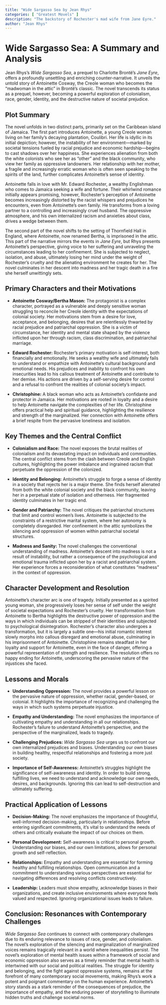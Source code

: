 ```yaml
---
title: "Wide Sargasso Sea by Jean Rhys"
categories: [ "Greatest Movels" ]
description: "The backstory of Rochester's mad wife from Jane Eyre."
author: "Jean Rhys"
---
```

# Wide Sargasso Sea: A Summary and Analysis

Jean Rhys's *Wide Sargasso Sea*, a prequel to Charlotte Brontë's *Jane Eyre*, offers a profoundly unsettling and enriching counter-narrative. It unveils the untold story of Antoinette Cosway, the Creole woman who becomes the "madwoman in the attic" in Brontë's classic.  The novel transcends its status as a prequel, however, becoming a powerful exploration of colonialism, race, gender, identity, and the destructive nature of societal prejudice.

## Plot Summary

The novel unfolds in two distinct parts, primarily set on the Caribbean island of Jamaica. The first part introduces Antoinette, a young Creole woman living on her family's decaying plantation, Coulibri.  Her life is idyllic in its initial depiction; however, the instability of her environment—marked by societal tensions fueled by racial prejudice and economic hardship—begins to cast shadows over her happiness.  She experiences alienation from both the white colonists who see her as "other" and the black community, who view her family as oppressive landowners.  Her relationship with her mother, a fragile and increasingly erratic woman who is often seen speaking to the spirits of the land, further complicates Antoinette’s sense of identity.

Antoinette falls in love with Mr. Edward Rochester, a wealthy Englishman who comes to Jamaica seeking a wife and fortune.  Their whirlwind romance initially appears promising, however,  Rochester's perception of Antoinette becomes increasingly distorted by the racist whispers and prejudices he encounters, even from Antoinette’s own family.  He transforms from a loving partner to a controlling and increasingly cruel husband.  The oppressive atmosphere, and his own internalized racism and anxieties about class, drives a wedge between them.

The second part of the novel shifts to the setting of Thornfield Hall in England, where Antoinette, now renamed Bertha, is imprisoned in the attic. This part of the narrative mirrors the events in *Jane Eyre*, but Rhys presents Antoinette’s perspective, giving voice to her suffering and unraveling the circumstances leading to her confinement.  She is subjected to neglect, isolation, and abuse, ultimately losing her mind under the weight of Rochester's cruelty and the alienating environment he creates for her. The novel culminates in her descent into madness and her tragic death in a fire she herself unwittingly sets.

## Primary Characters and their Motivations

* **Antoinette Cosway/Bertha Mason:** The protagonist is a complex character, portrayed as a vulnerable and deeply sensitive woman struggling to reconcile her Creole identity with the expectations of colonial society. Her motivations stem from a desire for love, acceptance, and belonging, desires that are relentlessly thwarted by racial prejudice and patriarchal oppression. She is a victim of circumstance, her identity and mental state shaped by the violence inflicted upon her through racism, class discrimination, and patriarchal marriage.

* **Edward Rochester:** Rochester's primary motivation is self-interest, both financially and emotionally. He seeks a wealthy wife and ultimately fails to understand or empathize with Antoinette’s cultural background and emotional needs. His prejudices and inability to confront his own insecurities lead to his callous treatment of Antoinette and contribute to her demise. His actions are driven by a self-serving desire for control and a refusal to confront the realities of colonial society's impact.

* **Christophine:** A black woman who acts as Antoinette’s confidante and protector in Jamaica.  Her motivations are rooted in loyalty and a desire to help Antoinette navigate the complexities of her life.  Christophine offers practical help and spiritual guidance, highlighting the resilience and strength of the marginalized.  Her connection with Antoinette offers a brief respite from the pervasive loneliness and isolation.

## Key Themes and the Central Conflict

* **Colonialism and Race:** The novel exposes the brutal realities of colonialism and its devastating impact on individuals and communities. The central conflict stems from the clash between Creole and English cultures, highlighting the power imbalance and ingrained racism that perpetuate the oppression of the colonized.

* **Identity and Belonging:** Antoinette’s struggle to forge a sense of identity in a society that rejects her is a major theme.  She finds herself alienated from both the white colonial society and the black community, leaving her in a perpetual state of isolation and otherness.  Her fragmented identity culminates in her tragic end.

* **Gender and Patriarchy:** The novel critiques the patriarchal structures that limit and control women's lives.  Antoinette is subjected to the constraints of a restrictive marital system, where her autonomy is completely disregarded.  Her confinement in the attic symbolizes the silencing and oppression of women within patriarchal societal structures.

* **Madness and Sanity:** The novel challenges the conventional understanding of madness. Antoinette's descent into madness is not a result of instability, but rather a consequence of the psychological and emotional trauma inflicted upon her by a racist and patriarchal system. Her experience forces a reconsideration of what constitutes "madness" in the context of oppression.


## Character Development and Resolution

Antoinette's character arc is one of tragedy. Initially presented as a spirited young woman, she progressively loses her sense of self under the weight of societal expectations and Rochester's cruelty. Her transformation from Antoinette to Bertha highlights the destructive power of oppression and the ways in which individuals can be stripped of their identities and subjected to psychological disintegration. Rochester's character also undergoes a transformation, but it is largely a subtle one—his initial romantic interest slowly morphs into callous disregard and emotional abuse, culminating in his imprisonment of Antoinette. Christophine remains steadfast in her loyalty and support for Antoinette, even in the face of danger, offering a powerful representation of strength and resilience. The resolution offers no happy ending for Antoinette, underscoring the pervasive nature of the injustices she faced.

## Lessons and Morals

* **Understanding Oppression:** The novel provides a powerful lesson on the pervasive nature of oppression, whether racial, gender-based, or colonial. It highlights the importance of recognizing and challenging the ways in which such systems perpetuate injustice.

* **Empathy and Understanding:** The novel emphasizes the importance of cultivating empathy and understanding in all our relationships.  Rochester’s failure to understand Antoinette’s perspective, and the perspective of the marginalized, leads to tragedy.

* **Challenging Prejudices:** *Wide Sargasso Sea* urges us to confront our own internalized prejudices and biases. Understanding our own biases in building healthy, respectful relationships and fostering a more just society.

* **Importance of Self-Awareness:** Antoinette's struggles highlight the significance of self-awareness and identity.  In order to build strong, fulfilling lives, we need to understand and acknowledge our own needs, desires, and backgrounds.  Ignoring this can lead to self-destruction and ultimately suffering.

## Practical Application of Lessons

* **Decision-Making:** The novel emphasizes the importance of thoughtful, well-informed decision-making, particularly in relationships. Before entering significant commitments, it's vital to understand the needs of others and critically evaluate the impact of our choices on them.

* **Personal Development:**  Self-awareness is critical to personal growth.  Understanding our biases, and our own limitations, allows for personal growth and self-reflection.

* **Relationships:** Empathy and understanding are essential for forming healthy and fulfilling relationships. Open communication and a commitment to understanding various perspectives are essential for navigating differences and resolving conflicts constructively.

* **Leadership:** Leaders must show empathy, acknowledge biases in their organizations, and create inclusive environments where everyone feels valued and respected. Ignoring organizational issues leads to failure.

## Conclusion: Resonances with Contemporary Challenges

*Wide Sargasso Sea* continues to connect with contemporary challenges due to its enduring relevance to issues of race, gender, and colonialism. The novel's exploration of the silencing and marginalization of marginalized voices remains tragically relevant in a world where inequalities persist. The novel’s exploration of mental health issues within a framework of social and economic oppression also serves as a timely reminder that mental health is intertwined with our social and political realities. The struggle for identity and belonging, and the fight against oppressive systems, remains at the forefront of many contemporary social movements, making Rhys's work a potent and poignant commentary on the human experience. Antoinette’s story stands as a stark reminder of the consequences of prejudice, the importance of empathy, and the enduring power of storytelling to illuminate hidden truths and challenge societal norms.

